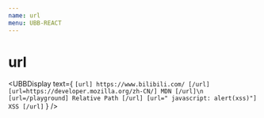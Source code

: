 ```yaml
---
name: url
menu: UBB-REACT
---
```



# url

<UBBDisplay
  text={
`[url] https://www.bilibili.com/ [/url]
[url=https://developer.mozilla.org/zh-CN/] MDN [/url]\n
[url=/playground] Relative Path [/url]
[url=" javascript: alert(xss)"] XSS [/url]`
  }
/>

